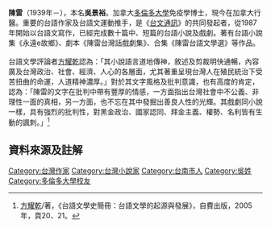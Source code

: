 '''陳雷'''（1939年－），本名'''吳景裕'''。加拿大[[多倫多大學|多倫多大學]]免疫學博士，現今在加拿大行醫。重要的台語作家及台語文運動推手，是《[[台文通訊|台文通訊]]》的共同發起者，從1987年開始以台語文寫作，已經完成數十篇中、短篇的台語小說及戲劇。著有台語小說集《永遠e故鄉》、劇本《陳雷台灣話戲劇集》、合集《陳雷台語文學選》等作品。
<br />
<br />
台語文學評論者[[方耀乾|方耀乾]]認為：「其小說語言道地傳神，敘述及剪裁明快通暢，內容廣及台灣政治、社會、經濟、人心的各層面，尤其著重呈現台灣人在殖民統治下受苦扭曲的命運，人道精神濃厚。」對於其文字風格及批判意識，也有高度的肯定，認為：「陳雷的文字在批判中帶有豐厚的情感，一方面指出台灣社會中不公義、非理性一面的真相，另一方面，也不忘在其中發掘出善良人性的光輝。其戲劇同小說一樣，具有強烈的批判性，對黑金政治、國家認同、拜金主義、權勢、名利皆有生動的諷刺。」<ref>[[方耀乾|方耀乾]]/著，《台語文學史簡冊：台語文學的起源與發展》，自費出版，2005年，頁20、21。</ref>

==資料來源及註解==
{{reflist}}
{{authority control}}
[[Category:台灣作家|Category:台灣作家]]
[[Category:台灣小說家|Category:台灣小說家]]
[[Category:台南市人|Category:台南市人]]
[[Category:吳姓|Category:吳姓]]
[[Category:多倫多大學校友|Category:多倫多大學校友]]